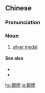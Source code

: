 {{also|银牌}}
==Chinese==
{{zh-forms|s=银牌}}

===Pronunciation===
{{zh-pron
|m=yínpái
|c=ngan4 paai4
|mn=gîn-pâi/gûn-pâi
|cat=n
}}

===Noun===
{{zh-noun}}

# [[silver medal]]

====See also====
* {{zh-l|金牌}}
* {{zh-l|銅牌}}

[[hu:銀牌]]
[[ja:銀牌]]